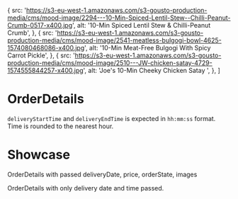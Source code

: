 
  {
    src: 'https://s3-eu-west-1.amazonaws.com/s3-gousto-production-media/cms/mood-image/2294---10-Min-Spiced-Lentil-Stew--Chilli-Peanut-Crumb-0517-x400.jpg',
    alt: '10-Min Spiced Lentil Stew & Chilli-Peanut Crumb',
  },
  {
    src: 'https://s3-eu-west-1.amazonaws.com/s3-gousto-production-media/cms/mood-image/2541-meatless-bulgogi-bowl-4625-1574080468086-x400.jpg',
    alt: '10-Min Meat-Free Bulgogi With Spicy Carrot Pickle',
  },
  {
    src: 'https://s3-eu-west-1.amazonaws.com/s3-gousto-production-media/cms/mood-image/2510---JW-chicken-satay-4729-1574555844257-x400.jpg',
    alt: 'Joe\'s 10-Min Cheeky Chicken Satay ',
  },
]

<Meta title="OrderDetails" component={OrderDetails} />

# OrderDetails

<Props of={OrderDetails} />

`deliveryStartTime` and `deliveryEndTime` is expected in `hh:mm:ss` format. Time is rounded to the nearest hour.

# Showcase

OrderDetails with passed deliveryDate, price, orderState, images

<Preview>
  <Story name="OrderDetails">
    <OrderDetails
      deliveryDate="Tuesday 4th May"
      price="18.567"
      orderState="delivered"
      recipeImages={THREE_IMAGES}
    />
  </Story>
</Preview>

OrderDetails with only delivery date and time passed.

<Preview>
  <OrderDetails
    deliveryDate="Wednesday 5th May"
    deliveryStartTime="08:00:00"
    deliveryEndTime="18:59:59"
  />
</Preview>
